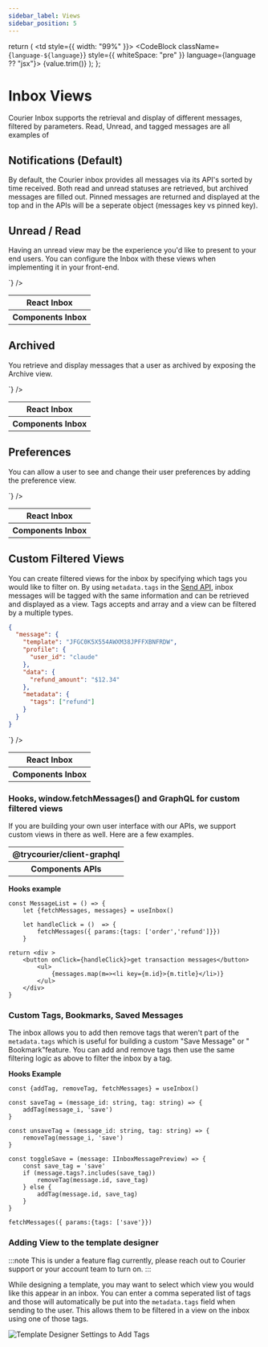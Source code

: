 ```yaml
---
sidebar_label: Views
sidebar_position: 5
---
```



  return (
    <td style={{ width: "99%" }}>
      <CodeBlock className={`language-${language}`} style={{ whiteSpace: "pre" }} language={language ?? "jsx"}>
        {value.trim()}
      </CodeBlock>
    </td>
  );
};

# Inbox Views

Courier Inbox supports the retrieval and display of different messages, filtered by parameters. Read, Unread, and tagged messages are all examples of

## Notifications (Default)

By default, the Courier inbox provides all messages via its API's sorted by time received. Both read and unread statuses are retrieved, but archived messages are filled out. Pinned messages are returned and displayed at the top and in the APIs will be a seperate object (messages key vs pinned key).

## Unread / Read

Having an unread view may be the experience you'd like to present to your end users. You can configure the Inbox with these views when implementing it in your front-end.

<table>
  <tbody>
    <tr>
      <th>React Inbox</th>
      <TableCellCode
        language={"jsx"}
        value={`
<Inbox
    views={[
        {id: "unread", label: "Unread", params: {status: "unread"}},
        {id: "read", label: "Read", params: {status: "read"}}
    ]}
/>`}
      />
    </tr>
    <tr>
      <th>Components Inbox</th>
      <TableCellCode
        language={"javascript"}
        value={`
window.courierConfig = {
    components: {
        inbox: {
            views: [
                {id: "unread", label: "Unread", params: {status: "unread"}},
                {id: "read", label: "Read", params: {status: "read"}}
            ]
        }
    }
}        
        `}
      />
    </tr>
  </tbody>
</table>

## Archived

You retrieve and display messages that a user as archived by exposing the Archive view.

<table>
  <tbody>
    <tr>
      <th>React Inbox</th>
      <TableCellCode
        language={"jsx"}
        value={`
<Inbox
    views={[
        {id: "notifications", label: "Messages"}},
        {id: "archived", label: "Archived", params: {archived: true}}
    ]}
/>`}
      />
    </tr>
    <tr>
      <th>Components Inbox</th>
      <TableCellCode
        language={"js"}
        value={`
window.courierConfig = {
    components: {
        inbox: {
            views: [
                {id: "notifications", label: "Messages"}},
                {id: "archived", label: "Archived", params: {archived: true}}
            ]
        }
    }
}        
        `}
      />
    </tr>
  </tbody>
</table>

## Preferences

You can allow a user to see and change their user preferences by adding the preference view.

<table>
  <tbody>
    <tr>
      <th>React Inbox</th>
      <TableCellCode
        language={"jsx"}
        value={`
<Inbox
    views={[
        {id: "notifications", label: "Messages"}},
        {id: "preferences", label: "Preferences"}
    ]}
/>`}
      />
    </tr>
    <tr>
      <th>Components Inbox</th>
      <TableCellCode
        language={"js"}
        value={`
window.courierConfig = {
    components: {
        inbox: {
            views: [
                {id: "notifications", label: "Messages"}},
                {id: "preferences", label: "Preferences"}
            ]
        }
    }
}        
        `}
      />
    </tr>
  </tbody>
</table>

## Custom Filtered Views

You can create filtered views for the inbox by specifying which tags you would like to filter on. By using `metadata.tags` in the [Send API](../../reference/send/message/#the-metadata-property), inbox messages will be tagged with the same information and can be retrieved and displayed as a view. Tags accepts and array and a view can be filtered by a multiple types.

```json title=View + Tags Send Example
{
  "message": {
    "template": "JFGC0K5X554AWXM38JPFFXBNFRDW",
    "profile": {
      "user_id": "claude"
    },
    "data": {
      "refund_amount": "$12.34"
    },
    "metadata": {
      "tags": ["refund"]
    }
  }
}
```

<table>
  <tbody>
    <tr>
      <th>React Inbox</th>
      <TableCellCode
        language={"jsx"}
        value={`
<Inbox
    views={[
        {id: "notifications", label: "Messages"}},
        {id: "refunds", label: "Refund", params: {tags: ['refund']}},
        {id: "orders", label: "Orders", params: {tags: ['order']}},
        {id: "transactions", label: "All Transactions", params: {tags: ['refund', 'order']}},
        {id: "sales", label: "Sales", params: {tags: ['sales']}}
    ]}
/>`}
      />
    </tr>
    <tr>
      <th>Components Inbox</th>
      <TableCellCode
        language={"js"}
        value={`
window.courierConfig = {
    components: {
        inbox: {
                {id: "notifications", label: "Messages"}},
                {id: "refunds", label: "Refund", params: {tags: ['refund']}},
                {id: "orders", label: "Orders", params: {tags: ['order']}},
                {id: "transactions", label: "All Transactions", params: {tags: ['refund', 'order']}},
                {id: "sales", label: "Sales", params: {tags: ['sales']}}
            ]
        }
    }
}        
        `}
      />
    </tr>
  </tbody>
</table>

### Hooks, window.fetchMessages() and GraphQL for custom filtered views

If you are building your own user interface with our APIs, we support custom views in there as well. Here are a few examples.



<table>
  <tbody>
    <tr>
      <th>@trycourier/client-graphql</th>
      <TableCellCode
        language={"jsx"}
        value={`
inboxApi = Inbox({
    clientKey: "abc123",
    userId: "me123"
});
const messageCount = await inboxApi.getInboxMessages({
    tags?: ['order', 'refund'],
});
`}
        />
    </tr>
    <tr>
      <th>Components APIs</th>
      <TableCellCode
        language={"js"}
        value={`
window.courier.inbox.fetchMessages({ params:{tags: ['order','refund']}})  
console.log(window.courier.inbox.messages)
`}
/>
    </tr> 
  </tbody>
</table>

**Hooks example**

```mdx
const MessageList = () => {    
    let {fetchMessages, messages} = useInbox()

    let handleClick = ()  => {
        fetchMessages({ params:{tags: ['order','refund']}})
    }

return <div >
    <button onClick={handleClick}>get transaction messages</button>
        <ul>
            {messages.map(m=><li key={m.id}>{m.title}</li>)}
        </ul>
    </div>
}
```

### Custom Tags, Bookmarks, Saved Messages
The inbox allows you to add then remove tags that weren't part of the `metadata.tags` which is useful for building a custom "Save Message" or " Bookmark"feature. You can add and remove tags then use the same filtering logic as above to filter the inbox by a tag.

**Hooks Example**

```tsx
const {addTag, removeTag, fetchMessages} = useInbox()

const saveTag = (message_id: string, tag: string) => {
    addTag(message_i, 'save')
}

const unsaveTag = (message_id: string, tag: string) => {
    removeTag(message_i, 'save')
}

const toggleSave = (message: IInboxMessagePreview) => {
    const save_tag = 'save'
    if (message.tags?.includes(save_tag))
        removeTag(message.id, save_tag)
    } else {
        addTag(message.id, save_tag)
    }
}

fetchMessages({ params:{tags: ['save'}})
```

### Adding View to the template designer

:::note 
This is under a feature flag currently, please reach out to Courier support or your account team to turn on.
:::

While designing a template, you may want to select which view you would like this appear in an inbox. You can enter a comma seperated list of tags and those will automatically be put into the `metadata.tags` field when sending to the user. This allows them to be filtered in a view on the inbox using one of those tags.

![Template Designer Settings to Add Tags](designer-settings-message-tags.png)

